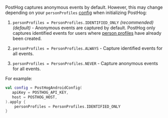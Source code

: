 PostHog captures anonymous events by default. However, this may change depending on your `personProfiles` [config](/docs/libraries/android#all-configuration-options) when initializing PostHog:

1. `personProfiles = PersonProfiles.IDENTIFIED_ONLY` _(recommended)_ _(default)_ - Anonymous events are captured by default. PostHog only captures identified events for users where [person profiles](/docs/data/persons) have already been created.

2. `personProfiles = PersonProfiles.ALWAYS` - Capture identified events for all events.

3. `personProfiles = PersonProfiles.NEVER` - Capture anonymous events for all events.

For example:

```kotlin
val config = PostHogAndroidConfig(
   apiKey = POSTHOG_API_KEY,
   host = POSTHOG_HOST,
).apply {
    personProfiles = PersonProfiles.IDENTIFIED_ONLY
}
```